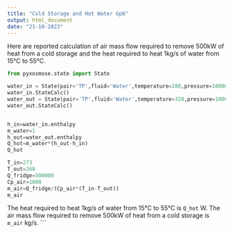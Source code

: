 ```yaml
---
title: "Cold Storage and Hot Water Gp6"
output: html_document
date: "21-10-2023"
---
```

Here are reported calculation of air mass flow required to remove 500kW of heat from a cold storage and the heat required to heat 1kg/s of water from 15°C to 55°C.


```python

from pyxosmose.state import State

water_in = State(pair='TP',fluid='Water',temperature=288,pressure=100000)
water_in.StateCalc()
water_out = State(pair='TP',fluid='Water',temperature=328,pressure=100000)
water_out.StateCalc()


h_in=water_in.enthalpy 
m_water=1
h_out=water_out.enthalpy 
Q_hot=m_water*(h_out-h_in)
Q_hot
```

```python
T_in=273
T_out=268
Q_fridge=500000
Cp_air=1000
m_air=Q_fridge/(Cp_air*(T_in-T_out))
m_air
```

The heat required to heat 1kg/s of water from 15°C to 55°C is `Q_hot` W. 
The air mass flow required to remove 500kW of heat from a cold storage is `m_air` kg/s.
```